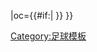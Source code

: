 {{fb team |t=-{zh-hans:利兹联;zh-hk:列斯聯}- |tan=列斯聯足球會 |tc=ENG |abb={{#if:{{{abb|}}}|LEE{{0}}}} |oc={{#if:{{{oc|}}}|{{{oc}}} }} }}<!--
--><noinclude>[[Category:足球模板]]</noinclude>